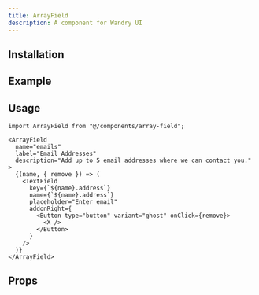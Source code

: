 ```yaml
---
title: ArrayField
description: A component for Wandry UI
---
```


## Installation

<CodeBlockCommand
  __pnpm__="pnpm dlx shadcn@latest add @wandry-ui/array-field"
  __npm__="npx shadcn@latest add @wandry-ui/array-field"
  __bun__="bunx --bun shadcn@latest add @wandry-ui/array-field"
  __yarn__="yarn dlx shadcn@latest add @wandry-ui/array-field"
/>

## Example

<ComponentPreview
  src="/registry/examples/array-field-demo.tsx"
  name="array-field-demo"
  description="A component for Wandry UI"
  align="center"
/>

## Usage

```tsx
import ArrayField from "@/components/array-field";
```

```tsx
<ArrayField
  name="emails"
  label="Email Addresses"
  description="Add up to 5 email addresses where we can contact you."
>
  {(name, { remove }) => (
    <TextField
      key={`${name}.address`}
      name={`${name}.address`}
      placeholder="Enter email"
      addonRight={
        <Button type="button" variant="ghost" onClick={remove}>
          <X />
        </Button>
      }
    />
  )}
</ArrayField>
```

## Props

<AutoTypeTable
  path="registry/wandry-ui/array-field.tsx"
  name="ArrayFieldProps"
/>
```
